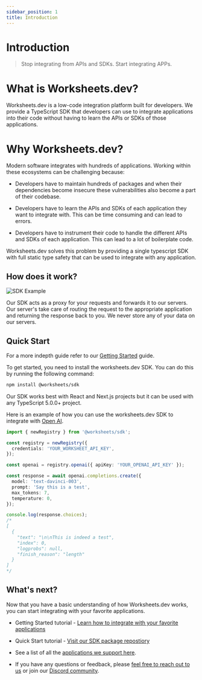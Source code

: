 ```yaml
---
sidebar_position: 1
title: Introduction
---
```


# Introduction

> Stop integrating from APIs and SDKs. Start integrating APPs.

# What is Worksheets.dev?

Worksheets.dev is a low-code integration platform built for developers. We provide a TypeScript SDK that developers can use to integrate applications into their code without having to learn the APIs or SDKs of those applications.

# Why Worksheets.dev?

Modern software integrates with hundreds of applications. Working within these ecosystems can be challenging because:

- Developers have to maintain hundreds of packages and when their dependencies become insecure these vulnerabilities also become a part of their codebase.

- Developers have to learn the APIs and SDKs of each application they want to integrate with. This can be time consuming and can lead to errors.

- Developers have to instrument their code to handle the different APIs and SDKs of each application. This can lead to a lot of boilerplate code.

Worksheets.dev solves this problem by providing a single typescript SDK with full static type safety that can be used to integrate with any application.

## How does it work?

![SDK Example](/img/worksheets-basic-640.gif)

Our SDK acts as a proxy for your requests and forwards it to our servers. Our server's take care of routing the request to the appropriate application and returning the response back to you. We never store any of your data on our servers.

## Quick Start

For a more indepth guide refer to our [Getting Started](/getting-started) guide.

To get started, you need to install the worksheets.dev SDK. You can do this by running the following command:

```bash
npm install @worksheets/sdk
```

Our SDK works best with React and Next.js projects but it can be used with any TypeScript 5.0.0+ project.

Here is an example of how you can use the worksheets.dev SDK to integrate with [Open AI](https://platform.openai.com/docs/api-reference/completions/create).

```typescript
import { newRegistry } from '@worksheets/sdk';

const registry = newRegistry({
  credentials: 'YOUR_WORKSHEET_API_KEY',
});

const openai = registry.openai({ apiKey: 'YOUR_OPENAI_API_KEY' });

const response = await openai.completions.create({
  model: 'text-davinci-003',
  prompt: 'Say this is a test',
  max_tokens: 7,
  temperature: 0,
});

console.log(response.choices);
/*
[
  {
    "text": "\n\nThis is indeed a test",
    "index": 0,
    "logprobs": null,
    "finish_reason": "length"
  }
]
*/
```

## What's next?

Now that you have a basic understanding of how Worksheets.dev works, you can start integrating with your favorite applications.

- Getting Started tutorial - [Learn how to integrate with your favorite applications](/getting-started)

- Quick Start tutorial - [Visit our SDK package repostiory](https://www.npmjs.com/package/@worksheets/sdk)

- See a list of all the [applications we support here](https://app.worksheets.dev/applications).

- If you have any questions or feedback, please [feel free to reach out to us](/contact-us) or join our [Discord community](https://discord.gg/ujEmEdjCaY).
